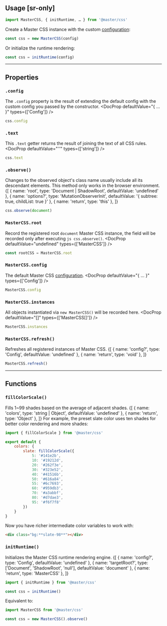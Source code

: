 ## Usage [sr-only]

```js
import MasterCSS, { initRuntime, … } from '@master/css'
```
Create a Master CSS instance with the custom [configuration](/docs/configuration):
```js
const css = new MasterCSS(config)
```
Or initialize the runtime rendering:
```js
const css = initRuntime(config)
```

---

## Properties
### `.config`
The `.config` property is the result of extending the default config with the custom config you passed by the constructor.
<DocProp defaultValue="{ … }" types={['Config']} />
```ts
css.config
```


### `.text`
This `.text` getter returns the result of joining the text of all CSS rules.
<DocProp defaultValue="''" types={['string']} />
```ts
css.text
```

### `.observe()`
Changes to the observed object's class name usually include all its descendant elements. This method only works in the browser environment.
<DocFn>
    {[
        { name: 'root', type: 'Document | ShadowRoot', defaultValue: 'undefined' },
        { name: 'options?', type: 'MutationObserverInit', defaultValue: '{ subtree: true, childList: true }' },
        { name: 'return', type: 'this' },
    ]}
</DocFn>
```ts
css.observe(document)
```

### `MasterCSS.root`
Record the registered root `document` Master CSS instance, the field will be recorded only after executing `js css.observe()`.
<DocProp defaultValue="undefined" types={['MasterCSS']} />
```ts
const rootCSS = MasterCSS.root
```


### `MasterCSS.config`
The default Master CSS [configuration](/docs/configuration).
<DocProp defaultValue="{ … }" types={['Config']} />
```ts
MasterCSS.config
```


### `MasterCSS.instances`
All objects instantiated via `new MasterCSS()` will be recorded here.
<DocProp defaultValue="[]" types={['MasterCSS[]']} />
```ts
MasterCSS.instances
```

### `MasterCSS.refresh()`
Refreshes all registered instances of Master CSS.
<DocFn>
    {[
        { name: 'config?', type: 'Config', defaultValue: 'undefined' },
        { name: 'return', type: 'void' },
    ]}
</DocFn>
```ts
MasterCSS.refresh()
```

---

## Functions
### `fillColorScale()`
Fills 1~99 shades based on the average of adjacent shades.
<DocFn>
    {[
        { name: 'colors', type: 'string | Object', defaultValue: 'undefined' },
        { name: 'return', type: 'Object' },
    ]}
</DocFn>
For example, the preset slate color uses ten shades for better color rendering and more shades:
```js name=master.css.js
import { fillColorScale } from '@master/css'

export default {
    colors: {
        slate: fillColorScale({
            5: '#141e2b',
            10: '#19212d',
            20: '#262f3e',
            30: '#323e52',
            40: '#41516b',
            50: '#616a84',
            55: '#6c7693',
            60: '#959db3',
            70: '#a3abbf',
            80: '#d7dae3',
            95: '#f6f7f8'
        })
    }
}
```
Now you have richer intermediate color variables to work with:
```html
<div class="bg:**slate-98**"></div>
```

### `initRuntime()`
Initializes the Master CSS runtime rendering engine.
<DocFn>
    {[
        { name: 'config?', type: 'Config', defaultValue: 'undefined' },
        { name: 'targetRoot?', type: ['Document', 'ShadowRoot', 'null'], defaultValue: 'document' },
        { name: 'return', type: 'MasterCSS' },
    ]}
</DocFn>
```ts
import { initRuntime } from '@master/css'

const css = initRuntime()
```
Equivalent to:
```ts
import MasterCSS from '@master/css'

const css = new MasterCSS().observe()
```

